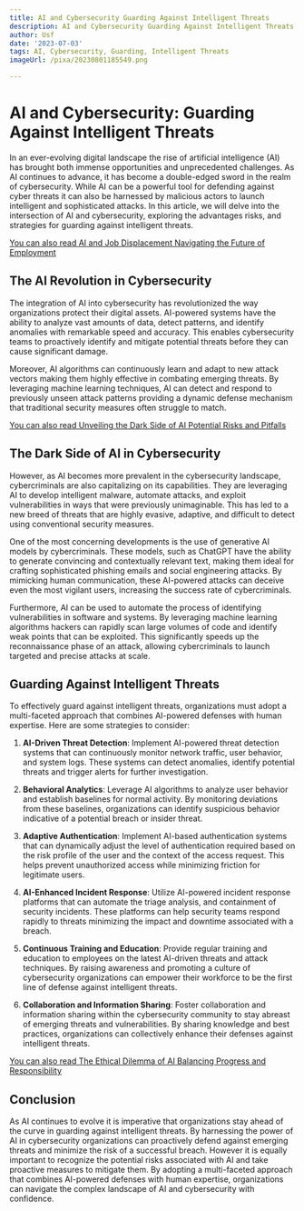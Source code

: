 ```yaml
---
title: AI and Cybersecurity Guarding Against Intelligent Threats
description: AI and Cybersecurity Guarding Against Intelligent Threats
author: Usf
date: '2023-07-03'
tags: AI, Cybersecurity, Guarding, Intelligent Threats
imageUrl: /pixa/20230801185549.png

---
```

# AI and Cybersecurity: Guarding Against Intelligent Threats

In an  ever-evolving digital landscape the rise of artificial intelligence (AI) has brought both immense opportunities and unprecedented  challenges. As AI continues to advance, it has become a double-edged sword in the realm  of cybersecurity. While AI can be a powerful tool  for defending  against cyber threats it can also be harnessed by malicious actors to launch intelligent and sophisticated attacks. In this article, we will delve into the intersection of AI and cybersecurity,  exploring the  advantages risks, and  strategies for guarding against  intelligent threats.

[You can also read AI and  Job Displacement Navigating the Future of  Employment](AI%20and%20Job%20Displacement%20Navigating%20the%20Future%20of%20Employment)


## The AI Revolution in Cybersecurity

The integration of AI into cybersecurity has revolutionized  the way organizations protect their digital assets. AI-powered systems have the ability to analyze vast amounts of  data,  detect patterns, and identify  anomalies with remarkable speed and accuracy. This enables cybersecurity teams to proactively identify and mitigate potential threats before they can  cause significant damage.

Moreover, AI algorithms can continuously learn and adapt to new attack vectors making them highly effective in combating emerging  threats.  By leveraging machine learning techniques, AI  can detect and  respond to previously unseen attack patterns providing a dynamic defense mechanism that traditional security measures often struggle to match.

[You can  also read Unveiling the Dark Side of AI  Potential Risks and Pitfalls](Unveiling%20the%20Dark%20Side%20of%20AI%20Potential%20Risks%20and%20Pitfalls)


## The Dark Side of AI in Cybersecurity

However, as AI becomes more prevalent in  the cybersecurity landscape, cybercriminals are also capitalizing on its capabilities. They are leveraging AI to develop intelligent malware, automate attacks,  and exploit vulnerabilities in ways  that were previously unimaginable. This  has led to a new breed of threats that are highly evasive, adaptive, and difficult to detect using  conventional  security measures.

One of the most concerning developments is the use of generative AI models  by cybercriminals. These models,  such  as ChatGPT have the ability to generate convincing and  contextually relevant text, making them ideal  for crafting sophisticated phishing emails and social engineering attacks.  By mimicking human communication, these AI-powered attacks can deceive even the  most vigilant users, increasing the success rate of cybercriminals.

Furthermore, AI can be used to automate the process of identifying vulnerabilities in software  and systems. By leveraging machine  learning algorithms hackers can  rapidly scan large  volumes of code and identify weak points that can be  exploited. This significantly  speeds up the  reconnaissance phase of an attack, allowing cybercriminals to  launch targeted and precise attacks at scale.

## Guarding  Against Intelligent Threats

To effectively guard against  intelligent threats, organizations must  adopt a multi-faceted approach that  combines AI-powered defenses with human expertise. Here are some strategies to  consider:

1. **AI-Driven Threat  Detection**: Implement AI-powered threat detection systems that can continuously monitor network traffic, user behavior, and system logs. These  systems can detect anomalies, identify potential threats and trigger alerts for further investigation.

2. **Behavioral Analytics**: Leverage AI algorithms to analyze user behavior and establish baselines for normal activity. By monitoring deviations from  these baselines, organizations can identify suspicious behavior indicative of a potential breach or insider threat.

3. **Adaptive Authentication**: Implement AI-based authentication systems that can dynamically adjust the level of  authentication required based on the risk profile of the user and the context of the access request. This helps prevent unauthorized access while minimizing friction for legitimate users.

4. **AI-Enhanced Incident Response**:  Utilize  AI-powered incident response platforms that can automate the triage analysis, and containment  of security incidents.  These platforms can help security teams respond rapidly to threats minimizing the  impact and downtime  associated with a breach.

5. **Continuous Training and Education**: Provide regular training  and education to employees on the latest AI-driven threats and attack techniques.  By raising awareness  and  promoting a culture of cybersecurity organizations can empower  their workforce to be the first line of defense against intelligent threats.

6. **Collaboration and Information Sharing**: Foster collaboration and information  sharing within the cybersecurity community to stay abreast of emerging threats and vulnerabilities. By sharing knowledge and  best practices, organizations can collectively enhance their  defenses against  intelligent threats.

[You can also read The Ethical Dilemma of AI Balancing  Progress and  Responsibility](The%20Ethical%20Dilemma%20of%20AI%20Balancing%20Progress%20and%20Responsibility)


## Conclusion

As AI continues to evolve it is imperative that organizations stay ahead of the curve in guarding against intelligent threats. By harnessing the power of AI in cybersecurity organizations can proactively defend against emerging threats  and minimize the risk of a successful  breach. However  it is equally important to recognize the potential risks associated with AI and take proactive measures  to mitigate them. By adopting a multi-faceted approach that  combines AI-powered defenses with human expertise, organizations can navigate the complex  landscape of AI and cybersecurity with confidence.